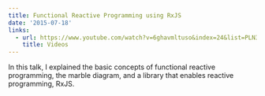 ```yaml
---
title: Functional Reactive Programming using RxJS
date: '2015-07-18'
links:
  - url: https://www.youtube.com/watch?v=6ghavmltuso&index=24&list=PLN3vA36CdPiQc18953hkzgM0fxHKYzdns
    title: Videos
---
```


In this talk, I explained the basic concepts of functional reactive
programming, the marble diagram, and a library that enables reactive
programming, RxJS.
